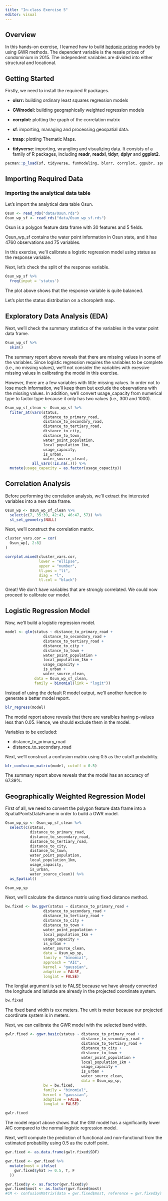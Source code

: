 ```yaml
---
title: "In-class Exercise 5"
editor: visual
---
```


## Overview

In this hands-on exercise, I learned how to build [hedonic pricing](https://www.investopedia.com/terms/h/hedonicpricing.asp) models by using GWR methods. The dependent variable is the resale prices of condominium in 2015. The independent variables are divided into either structural and locational.

## Getting Started

Firstly, we need to install the required R packages.

-   **olsrr:** building ordinary least squares regression models

-   **GWmodel:** building geographically weighted regression models

-   **corrplot:** plotting the graph of the correlation matrix

-   **sf**: importing, managing and processing geospatial data.

-   **tmap**: plotting Thematic Maps.

-   **tidyverse**: importing, wrangling and visualizing data. It consists of a family of R packages, including **readr**, **readxl**, **tidyr**, **dplyr** and **ggplot2**.

```r
pacman::p_load(sf, tidyverse, funModeling, blorr, corrplot, ggpubr, spdep, GWmodel, tmap, skimr, caret)

```

## Importing Required Data

### Importing the analytical data table

Let's import the analytical data table Osun.

```r
Osun <- read_rds("data/Osun.rds")
Osun_wp_sf <- read_rds("data/Osun_wp_sf.rds")

```

Osun is a polygon feature data frame with 30 features and 5 fields.

Osun_wp_sf contains the water point information in Osun state, and it has 4760 observations and 75 variables.

In this exercise, we'll calibrate a logistic regression model using status as the response variable.

Next, let's check the split of the response variable.

```r
Osun_wp_sf %>% 
  freq(input = 'status')

```

The plot above shows that the response variable is quite balanced.

Let's plot the status distribution on a choropleth map.

## Exploratory Data Analysis (EDA)

Next, we'll check the summary statistics of the variables in the water point data frame.

```r
Osun_wp_sf %>% 
  skim()

```

The summary report above reveals that there are missing values in some of the variables. Since logistic regression requires the variables to be complete (i.e., no missing values), we'll not consider the variables with exessive missing values in calibrating the model in this exercise.

However, there are a few variables with little missing values. In order not to lose much information, we'll keep them but exclude the observations with the missing values. In addition, we'll convert usage_capacity from numerical type to factor type because it only has two values (i.e., 300 and 1000).

```r
Osun_wp_sf_clean <- Osun_wp_sf %>%
  filter_at(vars(status,
                 distance_to_primary_road,
                 distance_to_secondary_road,
                 distance_to_tertiary_road,
                 distance_to_city,
                 distance_to_town,
                 water_point_population,
                 local_population_1km,
                 usage_capacity,
                 is_urban,
                 water_source_clean),
            all_vars(!is.na(.))) %>%
  mutate(usage_capacity = as.factor(usage_capacity))

```

## Correlation Analysis

Before performing the correlation analysis, we'll extract the interested variables into a new data frame.

```r
Osun_wp <- Osun_wp_sf_clean %>%
  select(c(7, 35:39, 42:43, 46:47, 57)) %>%
  st_set_geometry(NULL)

```

Next, we'll construct the correlation matrix.

```r
cluster_vars.cor = cor(
  Osun_wp[, 2:8]
)

corrplot.mixed(cluster_vars.cor,
               lower = "ellipse",
               upper = "number",
               tl.pos = "lt",
               diag = "l",
               tl.col = "black")

```

Great! We don't have variables that are strongly correlated. We could now proceed to calibrate our model.

## Logistic Regression Model

Now, we'll build a logistic regression model.

```r
model <- glm(status ~ distance_to_primary_road +
                 distance_to_secondary_road +
                 distance_to_tertiary_road +
                 distance_to_city +
                 distance_to_town +
                 water_point_population +
                 local_population_1km +
                 usage_capacity +
                 is_urban +
                 water_source_clean,
             data = Osun_wp_sf_clean,
             family = binomial(link = "logit"))

```

Instead of using the default R model output, we'll another function to generate a better model report.

```r
blr_regress(model)

```

The model report above reveals that there are varaibles having p-values less than 0.05. Hence, we should exclude them in the model.

Variables to be excluded:

-   distance_to_primary_road
-   distance_to_secondary_road

Next, we'll construct a confusion matrix using 0.5 as the cutoff probability.

```r
blr_confusion_matrix(model, cutoff = 0.5)

```

The summary report above reveals that the model has an accuracy of 67.39%.

## Geographically Weighted Regression Model

First of all, we need to convert the polygon feature data frame into a SpatialPointsDataFrame in order to build a GWR model.

```r
Osun_wp_sp <- Osun_wp_sf_clean %>%
  select(c(status,
           distance_to_primary_road,
           distance_to_secondary_road,
           distance_to_tertiary_road,
           distance_to_city,
           distance_to_town,
           water_point_population,
           local_population_1km,
           usage_capacity,
           is_urban,
           water_source_clean)) %>%
  as_Spatial()

Osun_wp_sp

```

Next, we'll calculate the distance matrix using fixed distance method.

```r
bw.fixed <- bw.ggwr(status ~ distance_to_primary_road +
                 distance_to_secondary_road +
                 distance_to_tertiary_road +
                 distance_to_city +
                 distance_to_town +
                 water_point_population +
                 local_population_1km +
                 usage_capacity +
                 is_urban +
                 water_source_clean,
                 data = Osun_wp_sp,
                 family = "binomial",
                 approach = "AIC",
                 kernel = "gaussian",
                 adaptive = FALSE,
                 longlat = FALSE)

```

The longlat argument is set to FALSE because we have already converted the longitude and latiutde are already in the projected coordinate system.

```r
bw.fixed

```

The fixed band width is xxx meters. The unit is meter because our projected coordinate system is in meters.

Next, we can calibrate the GWR model with the selected band width.

```r
gwlr.fixed <- ggwr.basic(status ~ distance_to_primary_road +
                                  distance_to_secondary_road +
                                  distance_to_tertiary_road +
                                  distance_to_city +
                                  distance_to_town +
                                  water_point_population +
                                  local_population_1km +
                                  usage_capacity +
                                  is_urban +
                                  water_source_clean,
                                  data = Osun_wp_sp,
                 bw = bw.fixed,
                 family = "binomial",
                 kernel = "gaussian",
                 adaptive = FALSE,
                 longlat = FALSE)

```

```r
gwlr.fixed

```

The model report above shows that the GW model has a significantly lower AIC compared to the normal logistic regression model.

Next, we'll compute the prediction of functional and non-functional from the estimated probability using 0.5 as the cutoff point.

```r
gwr.fixed <- as.data.frame(gwlr.fixed$SDF)

```

```r
gwr.fixed <- gwr.fixed %>%
  mutate(most = ifelse(
    gwr.fixed$yhat >= 0.5, T, F
  ))

```

```r
gwr.fixed$y <- as.factor(gwr.fixed$y)
gwr.fixed$most <- as.factor(gwr.fixed$most)
#CM <- confusionMatrix(data = gwr.fixed$most, reference = gwr.fixed$y)

```
